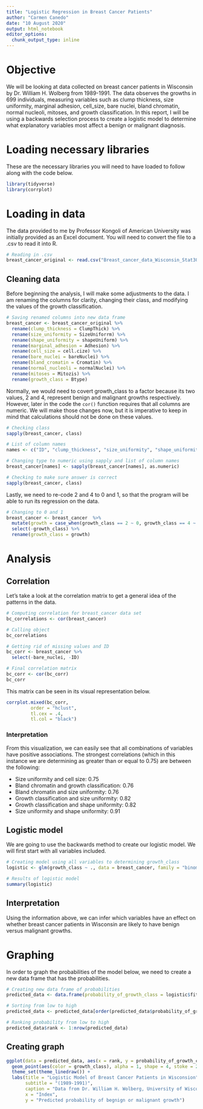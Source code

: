 ```yaml
---
title: "Logistic Regression in Breast Cancer Patients"
author: "Carmen Canedo"
date: "10 August 2020"
output: html_notebook
editor_options:
  chunk_output_type: inline
---
```


# Objective
We will be looking at data collected on breast cancer patients in Wisconsin by Dr. William H. Wolberg from 1989-1991. The data observes the growths in 699 individuals, measuring variables such as clump thickness, size uniformity, marginal adhesion, cell_size, bare nuclei, bland chromatin, normal nucleoli, mitoses, and growth classification. In this report, I will be using a backwards selection process to create a logistic model to determine what explanatory variables most affect a benign or malignant diagnosis.

# Loading necessary libraries
These are the necessary libraries you will need to have loaded to follow along with the code below.
```r
library(tidyverse)
library(corrplot)
```


# Loading in data
The data provided to me by Professor Kongoli of American University was initially provided as an Excel document. You will need to convert the file to a .csv to read it into R. 
```r
# Reading in .csv
breast_cancer_original <- read.csv("Breast_cancer_data_Wisconsin_Stat302_2020.csv")
```

## Cleaning data
Before beginning the analysis, I will make some adjustments to the data. I am renaming the columns for clarity, changing their class, and modifying the values of the growth classification.
```r
# Saving renamed columns into new data frame
breast_cancer <- breast_cancer_original %>% 
  rename(clump_thickness = ClumpThick) %>% 
  rename(size_uniformity = SizeUniforrm) %>% 
  rename(shape_uniformity = shapeUniform) %>% 
  rename(marginal_adhesion = Adhesion) %>% 
  rename(cell_size = cell.cize) %>% 
  rename(bare_nuclei = bareNuclei) %>% 
  rename(bland_cromatin = Cromatin) %>% 
  rename(normal_nucleoli = normalNuclei) %>% 
  rename(mitoses = Mitozis) %>% 
  rename(growth_class = Btype)
```

Normally, we would need to covert growth_class to a factor because its two values, 2 and 4, represent benign and malignant growths respectively. However, later in the code the `cor()` function requires that all columns are numeric. We will make those changes now, but it is imperative to keep in mind that calculations should not be done on these values.
```r
# Checking class
sapply(breast_cancer, class)

# List of column names
names <- c("ID", "clump_thickness", "size_uniformity", "shape_uniformity", "marginal_adhesion", "cell_size", "bare_nuclei", "bland_cromatin", "normal_nucleoli", "mitoses", "growth_class")

# Changing type to numeric using sapply and list of column names
breast_cancer[names] <- sapply(breast_cancer[names], as.numeric)

# Checking to make sure answer is correct
sapply(breast_cancer, class)
```

Lastly, we need to re-code 2 and 4 to 0 and 1, so that the program will be able to run its regression on the data.
```r
# Changing to 0 and 1
breast_cancer <- breast_cancer  %>% 
  mutate(growth = case_when(growth_class == 2 ~ 0, growth_class == 4 ~ 1)) %>% 
  select(-growth_class) %>% 
  rename(growth_class = growth)
```


# Analysis
## Correlation
Let's take a look at the correlation matrix to get a general idea of the patterns in the data.
```r
# Computing correlation for breast_cancer data set
bc_correlations <- cor(breast_cancer)

# Calling object
bc_correlations

# Getting rid of missing values and ID
bc_corr <- breast_cancer %>% 
  select(-bare_nuclei, -ID)

# Final correlation matrix
bc_corr <- cor(bc_corr)
bc_corr
```

This matrix can be seen in its visual representation below.
```r
corrplot.mixed(bc_corr,
         order = "hclust",
         tl.cex = .4,
         tl.col = "black")
```
### Interpretation
From this visualization, we can easily see that all combinations of variables have positive associations. The strongest correlations (which in this instance we are determining as greater than or equal to 0.75) are between the following:

+ Size uniformity and cell size: 0.75
+ Bland chromatin and growth classification: 0.76
+ Bland chromatin and size uniformity: 0.76
+ Growth classification and size uniformity: 0.82
+ Growth classification and shape uniformity: 0.82
+ Size uniformity and shape uniformity: 0.91

## Logistic model
We are going to use the backwards method to create our logistic model. We will first start with all variables included.
```r
# Creating model using all variables to determining growth_class
logistic <- glm(growth_class ~ ., data = breast_cancer, family = "binomial")

# Results of logistic model
summary(logistic)
```

## Interpretation
Using the information above, we can infer which variables have an effect on whether breast cancer patients in Wisconsin are likely to have benign versus malignant growths.

# Graphing
In order to graph the probabilities of the model below, we need to create a new data frame that has the probabilities.
```r
# Creating new data frame of probabilities
predicted_data <- data.frame(probability_of_growth_class = logistic$fitted.values, growth_class = breast_cancer$growth_class)

# Sorting from low to high
predicted_data <- predicted_data[order(predicted_data$probability_of_growth_class, decreasing = FALSE),]

# Ranking probability from low to high
predicted_data$rank <- 1:nrow(predicted_data)
```

## Creating graph

```r
ggplot(data = predicted_data, aes(x = rank, y = probability_of_growth_class)) +
  geom_point(aes(color = growth_class), alpha = 1, shape = 4, stoke = 2) +
  theme_set(theme_linedraw()) +
  labs(title = "Logistic Model of Breast Cancer Patients in Wisconsion",
       subtitle = "(1989-1991)",
       caption = "Data from Dr. William H. Wolberg, University of Wisconsin",
       x = "Index",
       y = "Predicted probability of begnign or malignant growth")
```

